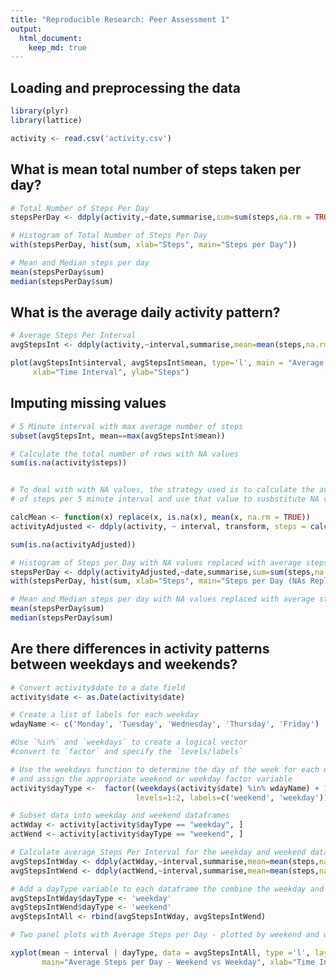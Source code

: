 ```yaml
---
title: "Reproducible Research: Peer Assessment 1"
output: 
  html_document:
    keep_md: true
---
```



## Loading and preprocessing the data
```r
library(plyr)
library(lattice)

activity <- read.csv('activity.csv')
```
## What is mean total number of steps taken per day?
```r
# Total Number of Steps Per Day
stepsPerDay <- ddply(activity,~date,summarise,sum=sum(steps,na.rm = TRUE))

# Histogram of Total Number of Steps Per Day
with(stepsPerDay, hist(sum, xlab="Steps", main="Steps per Day"))

# Mean and Median steps per day
mean(stepsPerDay$sum)
median(stepsPerDay$sum)
```
## What is the average daily activity pattern?
```r
# Average Steps Per Interval
avgStepsInt <- ddply(activity,~interval,summarise,mean=mean(steps,na.rm = TRUE))

plot(avgStepsInt$interval, avgStepsInt$mean, type='l', main = "Average Daily Pattern",
     xlab="Time Interval", ylab="Steps")
```

## Imputing missing values
```r
# 5 Minute interval with max average number of steps
subset(avgStepsInt, mean==max(avgStepsInt$mean))

# Calculate the total number of rows with NA values
sum(is.na(activity$steps))


# To deal with with NA values, the strategy used is to calculate the average number
# of steps per 5 minute interval and use that value to susbstitute NA values in the dataset

calcMean <- function(x) replace(x, is.na(x), mean(x, na.rm = TRUE))
activityAdjusted <- ddply(activity, ~ interval, transform, steps = calcMean(steps))

sum(is.na(activityAdjusted))

# Histogram of Steps per Day with NA values replaced with average steps/5 min interval
stepsPerDay <- ddply(activityAdjusted,~date,summarise,sum=sum(steps,na.rm = TRUE))
with(stepsPerDay, hist(sum, xlab="Steps", main="Steps per Day (NAs Replaced with Average Steps/5 Min Interval)"))

# Mean and Median steps per day with NA values replaced with average steps/5 min interval
mean(stepsPerDay$sum)
median(stepsPerDay$sum)

```

## Are there differences in activity patterns between weekdays and weekends?
```r
# Convert activity$date to a date field
activity$date <- as.Date(activity$date)

# Create a list of labels for each weekday
wdayName <- c('Monday', 'Tuesday', 'Wednesday', 'Thursday', 'Friday')

#Use `%in%` and `weekdays` to create a logical vector
#convert to `factor` and specify the `levels/labels`

# Use the weekdays function to determine the day of the week for each date
# and assign the appropriate weekend or weekday factor variable
activity$dayType <-  factor((weekdays(activity$date) %in% wdayName) + 1L,
                            levels=1:2, labels=c('weekend', 'weekday'))

# Subset data into weekday and weekend dataframes
actWday <- activity[activity$dayType == "weekday", ]
actWend <- activity[activity$dayType == "weekend", ]

# Calculate average Steps Per Interval for the weekday and weekend dataframes
avgStepsIntWday <- ddply(actWday,~interval,summarise,mean=mean(steps,na.rm = TRUE))
avgStepsIntWend <- ddply(actWend,~interval,summarise,mean=mean(steps,na.rm = TRUE))

# Add a dayType variable to each dataframe the combine the weekday and weekend dataframes
avgStepsIntWday$dayType <- 'weekday'
avgStepsIntWend$dayType <- 'weekend'
avgStepsIntAll <- rbind(avgStepsIntWday, avgStepsIntWend)

# Two panel plots with Average Steps per Day - plotted by weekend and weekday

xyplot(mean ~ interval | dayType, data = avgStepsIntAll, type ='l', layout = c(1, 2),
       main="Average Steps per Day - Weekend vs Weekday", xlab="Time Interval", ylab="Steps")

```